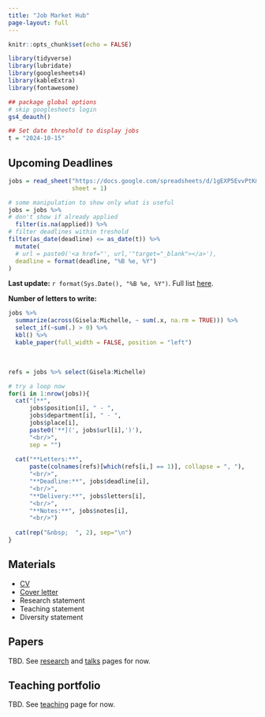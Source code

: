```yaml
---
title: "Job Market Hub"
page-layout: full
---
```


```r
knitr::opts_chunk$set(echo = FALSE)

library(tidyverse)
library(lubridate)
library(googlesheets4)
library(kableExtra)
library(fontawesome)

## package global options
# skip googlesheets login
gs4_deauth()

## Set date threshold to display jobs
t = "2024-10-15"
```

## Upcoming Deadlines

```r
jobs = read_sheet("https://docs.google.com/spreadsheets/d/1gEXP5EvvPtKmxY0srki6cNaa3JxMslzdHmfzrLB-PGM/edit?gid=0#gid=0",
                  sheet = 1)

# some manipulation to show only what is useful
jobs = jobs %>% 
# don't show if already applied
  filter(is.na(applied)) %>% 
# filter deadlines within treshold
filter(as_date(deadline) <= as_date(t)) %>% 
  mutate(
  # url = paste0('<a href="', url,'"target="_blank"></a>'),
  deadline = format(deadline, "%B %e, %Y")
)
```

**Last update:** `r format(Sys.Date(), "%B %e, %Y")`. Full list [here](https://docs.google.com/spreadsheets/d/1gEXP5EvvPtKmxY0srki6cNaa3JxMslzdHmfzrLB-PGM/edit?gid=0#gid=0).

**Number of letters to write:**

```r
jobs %>% 
  summarize(across(Gisela:Michelle, ~ sum(.x, na.rm = TRUE))) %>% 
  select_if(~sum(.) > 0) %>% 
  kbl() %>% 
  kable_paper(full_width = FALSE, position = "left")
```

&nbsp;

```r
refs = jobs %>% select(Gisela:Michelle)

# try a loop now
for(i in 1:nrow(jobs)){
  cat("[**",
      jobs$position[i], " - ",
      jobs$department[i], " - ",
      jobs$place[i],
      paste0('**](', jobs$url[i],')'),
      "<br/>",
      sep = "")
  
  cat("**Letters:**",
      paste(colnames(refs)[which(refs[i,] == 1)], collapse = ", "),
      "<br/>",
      "**Deadline:**", jobs$deadline[i],
      "<br/>",
      "**Delivery:**", jobs$letters[i],
      "<br/>",
      "**Notes:**", jobs$notes[i],
      "<br/>")
  
  cat(rep("&nbsp;  ", 2), sep="\n")
}
```


## Materials

- [CV](/diaz_cv.pdf)
- [Cover letter](/cover.pdf)
- Research statement
- Teaching statement
- Diversity statement


## Papers

TBD. See [research](https://gustavodiaz.org/research.html) and [talks](https://gustavodiaz.org/talk.html) pages for now.

## Teaching portfolio

TBD. See [teaching](https://gustavodiaz.org/teaching.html) page for now.

<!-- ## Highlights -->

